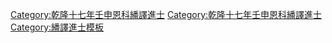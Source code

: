 {{Navbox
|name = 乾隆十七年壬申恩科繙譯進士金榜
|title = 乾隆十七年（[[1752年]]）壬申恩科繙譯進士金榜
|titlestyle = background-color:#FFD700;
|image =
|style = width:100%;text-align:center; 
|groupstyle = text-align:center; background-color:#FFD700;
|liststyle = text-align:center;
|state = {{{state<includeonly>|collapsed</includeonly>}}}
|group1 = 滿洲<br>共11名
|list1 = [[博清額]] - [[額爾景額]] - [[德義|德義]] - [[關倫|關倫]] - [[富德 (繙譯進士)|富德]] - [[伊琳|伊琳]] - [[揆格|揆格]] - [[琮玉|琮玉]] - [[佟國河]] - [[覺羅永會]]<br>[[諾穆親]]

|group2 = 蒙古<br>共1名
|list2 = [[萬福祿]]

|group3 = 漢軍<br>共2名
|list3 = [[張烈 (繙譯進士)|張烈]] - [[姜䳨|姜䳨]]

|belowstyle = text-align: center; background-color:#FFD700;
|below='''前一科：[[Template:乾隆十六年辛未科繙譯進士金榜|乾隆十六年辛未科繙譯]]　'''·'''　後一科：[[Template:乾隆四十四年己亥科繙譯進士金榜|乾隆四十四年己亥科繙譯]]'''<br>'''同科進士：[[Template:乾隆十七年壬申恩科殿試金榜|乾隆十七年壬申文恩科]]、[[Template:乾隆十七年壬申恩科武殿試金榜|乾隆十七年壬申武恩科]]'''
}}
[[Category:乾隆十七年壬申恩科繙譯進士]]
<noinclude>[[Category:乾隆十七年壬申恩科繙譯進士]][[Category:繙譯進士模板]]{{DEFAULTSORT:*}}</noinclude>
